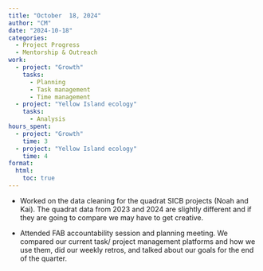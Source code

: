 ```yaml
---
title: "October  18, 2024"
author: "CM"
date: "2024-10-18"
categories:
  - Project Progress
  - Mentorship & Outreach
work:
  - project: "Growth"
    tasks: 
      - Planning
      - Task management
      - Time management
  - project: "Yellow Island ecology"
    tasks: 
      - Analysis
hours_spent:
  - project: "Growth"
    time: 3
  - project: "Yellow Island ecology"
    time: 4
format:
  html:
    toc: true
---
```


-   Worked on the data cleaning for the quadrat SICB projects (Noah and Kai). The quadrat data from 2023 and 2024 are slightly different and if they are going to compare we may have to get creative.\

-   Attended FAB accountability session and planning meeting. We compared our current task/ project management platforms and how we use them, did our weekly retros, and talked about our goals for the end of the quarter.
